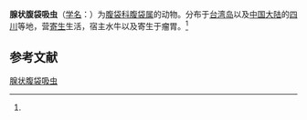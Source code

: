 {{Speciesbox
| name = 腺状腹袋吸虫
| status = 
| status_system = 
| image = 
| genus = Gastrothylax
| species = glandiformis
| authority = (Yamaguti, 1939)<ref name='id10014'>{{cite web| url =http://www.bioinfo.cn/db05/BjdwSpecies.php?action=view&id=10014| title =腺状腹袋吸虫| work =《中国动物物种编目数据库》| publisher =中国科学院微生物研究所| author =中国科学院动物研究所| accessdate =2009-04-16| deadurl =yes| archiveurl =https://web.archive.org/web/20160305064500/http://www.bioinfo.cn/db05/BjdwSpecies.php?action=view&id=10014| archivedate =2016-03-05}}</ref>
}}

'''腺状腹袋吸虫'''（[[学名|学名]]：{{lang|la|''Gastrothylax glandiformis''}}）为[[腹袋科|腹袋科]][[腹袋属|腹袋属]]的动物。分布于[[台湾岛|台湾岛]]以及[[中国大陆|中国大陆]]的[[四川|四川]]等地，营[[寄生|寄生]]生活，宿主水牛以及寄生于瘤胃。<ref name='id10014'/>

== 参考文献 ==
{{reflist}}

{{Wikispecies|Gastrothylax glandiformis}}

[[Category:腹袋属|腺状腹袋吸虫]]


{{吸虫小作品}}